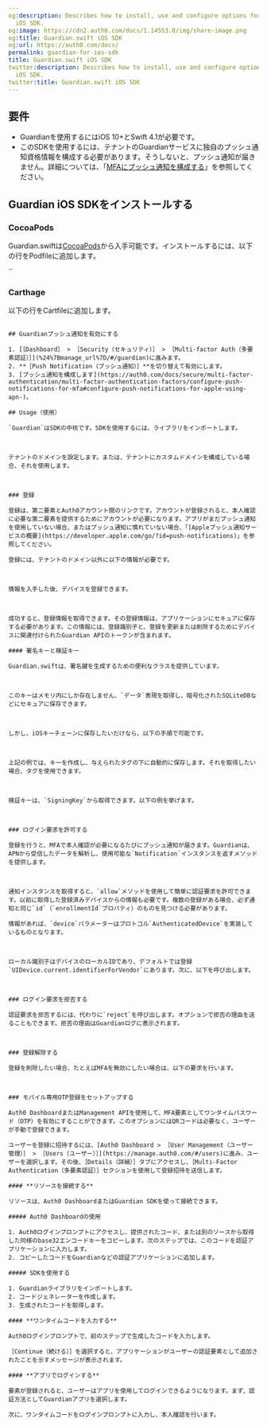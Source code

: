```yaml
---
og:description: Describes how to install, use and configure options for the Guardian.swift
  iOS SDK.
og:image: https://cdn2.auth0.com/docs/1.14553.0/img/share-image.png
og:title: Guardian.swift iOS SDK
og:url: https://auth0.com/docs/
permalink: guardian-for-ios-sdk
title: Guardian.swift iOS SDK
twitter:description: Describes how to install, use and configure options for the Guardian.swift
  iOS SDK.
twitter:title: Guardian.swift iOS SDK
---
```




## 要件

* Guardianを使用するにはiOS 10+とSwift 4.1が必要です。
* このSDKを使用するには、テナントのGuardianサービスに独自のプッシュ通知資格情報を構成する必要があります。そうしないと、プッシュ通知が届きません。詳細については、「[MFAにプッシュ通知を構成する](/mfa/mfa-factors/configure-push-notifications-for-mfa)」を参照してください。

## Guardian iOS SDKをインストールする

### CocoaPods

Guardian.swiftは[CocoaPods](http://cocoapods.org)から入手可能です。インストールするには、以下の行をPodfileに追加します。

``

### Carthage

以下の行をCartfileに追加します。

````

## Guardianプッシュ通知を有効にする

1. [［Dashboard］ > ［Security（セキュリティ）］ > ［Multi-factor Auth（多要素認証）］](%24%7Bmanage_url%7D/#/guardian)に進みます。
2. **［Push Notification（プッシュ通知）］**を切り替えて有効にします。
3. [プッシュ通知を構成します](https://auth0.com/docs/secure/multi-factor-authentication/multi-factor-authentication-factors/configure-push-notifications-for-mfa#configure-push-notifications-for-apple-using-apn-)。

## Usage（使用）

`Guardian`はSDKの中核です。SDKを使用するには、ライブラリをインポートします。



テナントのドメインを設定します。または、テナントにカスタムドメインを構成している場合、それを使用します。



### 登録

登録は、第二要素とAuth0アカウント間のリンクです。アカウントが登録されると、本人確認に必要な第二要素を提供するためにアカウントが必要になります。アプリがまだプッシュ通知を使用していない場合、またはプッシュ通知に慣れていない場合、「[Appleプッシュ通知サービスの概要](https://developer.apple.com/go/?id=push-notifications)」を参照してください。

登録には、テナントのドメイン以外に以下の情報が必要です。



情報を入手した後、デバイスを登録できます。



成功すると、登録情報を取得できます。その登録情報は、アプリケーションにセキュアに保存する必要があります。この情報には、登録識別子と、登録を更新または削除するためにデバイスに関連付けられたGuardian APIのトークンが含まれます。

#### 署名キーと検証キー

Guardian.swiftは、署名鍵を生成するための便利なクラスを提供しています。



このキーはメモリ内にしか存在しません、`データ`表現を取得し、暗号化されたSQLiteDBなどにセキュアに保存できます。



しかし、iOSキーチェーンに保存したいだけなら、以下の手順で可能です。



上記の例では、キーを作成し、与えられたタグの下に自動的に保存します。それを取得したい場合、タグを使用できます。



検証キーは、`SigningKey`から取得できます。以下の例を挙げます。



### ログイン要求を許可する

登録を行うと、MFAで本人確認が必要になるたびにプッシュ通知が届きます。Guardianは、APNから受信したデータを解析し、使用可能な`Notification`インスタンスを返すメソッドを提供します。



通知インスタンスを取得すると、`allow`メソッドを使用して簡単に認証要求を許可できます。以前に取得した登録済みデバイスからの情報も必要です。複数の登録がある場合、必ず通知と同じ`id`（`enrollmentId`プロパティ）のものを見つける必要があります。

情報があれば、`device`パラメーターはプロトコル`AuthenticatedDevice`を実装しているものとなります。



ローカル識別子はデバイスのローカルIDであり、デフォルトでは登録`UIDevice.current.identifierForVendor`にあります。次に、以下を呼び出します。



### ログイン要求を拒否する

認証要求を拒否するには、代わりに`reject`を呼び出します。オプションで拒否の理由を送ることもできます。拒否の理由はGuardianログに表示されます。



### 登録解除する

登録を削除したい場合、たとえばMFAを無効にしたい場合は、以下の要求を行います。



### モバイル専用OTP登録をセットアップする

Auth0 DashboardまたはManagement APIを使用して、MFA要素としてワンタイムパスワード（OTP）を有効にすることができます。このオプションにはQRコードは必要なく、ユーザーが手動で登録できます。

ユーザーを登録に招待するには、[Auth0 Dashboard > ［User Management（ユーザー管理）］ > ［Users（ユーザー）］](https://manage.auth0.com/#/users)に進み、ユーザーを選択します。その後、［Details（詳細）］タブにアクセスし、［Multi-Factor Authentication（多要素認証）］セクションを使用して登録招待を送信します。

#### **リソースを接続する**

リソースは、Auth0 DashboardまたはGuardian SDKを使って接続できます。

##### Auth0 Dashboardの使用

1. Auth0ログインプロンプトにアクセスし、提供されたコード、または別のソースから取得した同様のbase32エンコードキーをコピーします。次のステップでは、このコードを認証アプリケーションに入力します。
2. コピーしたコードをGuardianなどの認証アプリケーションに追加します。

##### SDKを使用する

1. Guardianライブラリをインポートします。
2. コードジェネレーターを作成します。
3. 生成されたコードを取得します。

#### **ワンタイムコードを入力する**

Auth0ログインプロンプトで、前のステップで生成したコードを入力します。

［Continue（続ける）］を選択すると、アプリケーションがユーザーの認証要素として追加されたことを示すメッセージが表示されます。

#### **アプリでログインする**

要素が登録されると、ユーザーはアプリを使用してログインできるようになります。まず、認証方法としてGuardianアプリを選択します。

次に、ワンタイムコードをログインプロンプトに入力し、本人確認を行います。